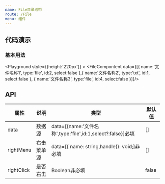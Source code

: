 ```yaml
---
name: File目录结构
route: /File
menu: 组件
---
```



## 代码演示

### 基本用法

<Playground style={{height:'220px'}} >
  <FileCompontent data={[{
   name:'文件名称1',
   type:'file',
   id:2,
   select:false
 },{
   name:'文件名称2',
   type:'txt',
   id:1,
   select:false
 },
 {
   name:'文件名称3',
   type:'file',
   id:4,
   select:false
 }]}/>
</Playground>

## API

| 属性 | 说明     | 类型                                         | 默认值 |
| ---- | -------- | -------------------------------------------- | ------ |
| data | 数据源 |  data=[{name:'文件名称',type:'file',id:1,select?:false}]必填 | [] |
| rightMenu | 右击菜单源 |  data=[{ name: string,handle(): void;]非必填 | [] |
| rightClick | 是否右击 |  Boolean非必填 | false |